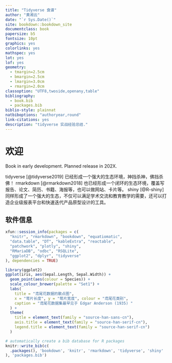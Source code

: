 ```yaml
--- 
title: "Tidyverse 食谱"
author: "黄湘云"
date: "`r Sys.Date()`"
site: bookdown::bookdown_site
documentclass: book
papersize: b5
fontsize: 10pt
graphics: yes
colorlinks: yes
mathspec: yes
lot: yes
lof: yes
geometry:
  - tmargin=2.5cm
  - bmargin=2.5cm
  - lmargin=3.0cm
  - rmargin=2.0cm
classoption: "UTF8,twoside,openany,table"
bibliography: 
  - book.bib
  - packages.bib
biblio-style: plainnat
natbiboptions: "authoryear,round"
link-citations: yes
description: "tidyverse 实战经验总结."
---
```


\mainmatter

# 欢迎 {#welcome .unnumbered}

\chaptermark{欢迎}

::: {.rmdwarn data-latex="{警告}"}
Book in early development. Planned release in 202X. 
:::


tidyverse [@tidyverse2019] 已经形成一个强大的生态环境，神挡杀神，佛挡杀佛！ rmarkdown [@rmarkdown2018] 也已经形成一个闭环的生态环境，覆盖写报告、论文、简历、书籍、海报等，也可以做网站、卡片等。 shiny [@R-shiny] 同样形成了一个强大的生态，不仅可以满足学术交流和教育教学的需要，还可以打造企业级报表平台和快速迭代产品原型设计的工具。

## 软件信息 {#sessioninfo .unnumbered}

```r
xfun::session_info(packages = c(
  "knitr", "rmarkdown", "bookdown", "equatiomatic",
  "data.table", "DT", "kableExtra", "reactable",
  "patchwork", "plotly", "shiny",
  "RMariaDB", "odbc", "RSQLite",
  "ggplot2", "dplyr", "tidyverse"
), dependencies = TRUE)
```


```r
library(ggplot2)
ggplot(iris, aes(Sepal.Length, Sepal.Width)) +
  geom_point(aes(colour = Species)) +
  scale_colour_brewer(palette = "Set1") +
  labs(
    title = "鸢尾花数据的散点图",
    x = "萼片长度", y = "萼片宽度", colour = "鸢尾花类别",
    caption = "鸢尾花数据集最早见于 Edgar Anderson (1935) "
  ) +
  theme(
    title = element_text(family = "source-han-sans-cn"),
    axis.title = element_text(family = "source-han-serif-cn"),
    legend.title = element_text(family = "source-han-serif-cn")
  )
```


```r
# automatically create a bib database for R packages
knitr::write_bib(c(
  .packages(), 'bookdown', 'knitr', 'rmarkdown', 'tidyverse', 'shiny'
), 'packages.bib')
```
